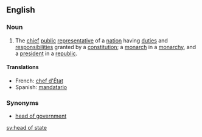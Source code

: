 ==English==

===Noun===
{{wikipedia}}
{{en-noun|sg=[[head]] [[of]] [[state]]|pl=heads of state}}

# The [[chief]] [[public]] [[representative]] of a [[nation]] having [[duties]] and [[responsibilities]] granted by a [[constitution]]; a [[monarch]] in a [[monarchy]], and a [[president]] in a [[republic]].

====Translations====
*French: [[chef d'État ]] {{m}}
*Spanish: [[mandatario]] {{m}}

===Synonyms===
*[[head of government]]

[[sv:head of state]]